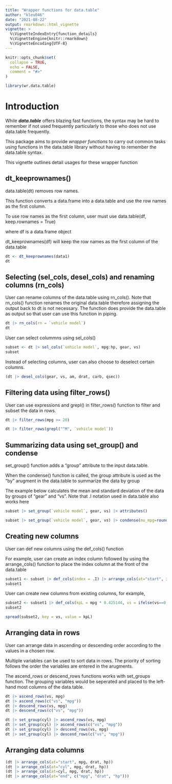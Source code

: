 ```yaml
---
title: "Wrapper functions for data.table"
author: "kleu046"
date: "2021-08-22"
output: rmarkdown::html_vignette
vignette: >
  %\VignetteIndexEntry{function_details}
  %\VignetteEngine{knitr::rmarkdown}
  %\VignetteEncoding{UTF-8}
---
```


```r
knitr::opts_chunk$set(
  collapse = TRUE,
  echo = FALSE,
  comment = "#>"
)
```

```r
library(wr.data.table)
```

# Introduction

While ***data.table*** offers blazing fast functions, the syntax may be hard to remember if not used frequently particularly to those who does not use data.table frequently.

This package aims to provide *wrapper functions* to carry out common tasks using functions in the data.table library without having to remember the data.table syntax.

This vignette outlines detail usages for these wrapper function

## dt_keeprownames()

data.table(dt) removes row names.

This function converts a data.frame into a data.table and use the row names as the first column.

To use row names as the first column, user must use data.table(df, keep.rownames = True)

where df is a data.frame object

dt_keeprownames(df) will keep the row names as the first column of the data.table


```r
dt <- dt_keeprownames(data1)
dt
```

## Selecting (sel_cols, desel_cols) and renaming columns (rn_cols)

User can rename columns of the data.table using rn_cols().  Note that rn_cols() function renames the original data.table therefore assigning the output back to dt is not necessary.  The function does provide the data.table as output so that user can use this function in piping.

```r
dt |> rn_cols(rn = `vehicle model`)
dt
```

User can select colummns using sel_cols()

```r
subset <- dt |> sel_cols(`vehicle model`, mpg:hp, gear, vs)
subset
```

Instead of selecting columns, user can also choose to deselect certain columns.

```r
(dt |> desel_cols(gear, vs, am, drat, carb, qsec))
```

## Filtering data using filter_rows()

User can use expressions and grepl() in filter_rows() function to filter and subset the data in rows.

```r
dt |> filter_rows(mpg >= 20)

dt |> filter_rows(grepl("^M", `vehicle model`))
```

## Summarizing data using set_group() and condense

set_group() function adds a "group" attribute to the input data.table.

When the condense() function is called, the group attribute is used as the "by" arugment in the data.table to summarize the data by group

The example below calculates the mean and standard deviation of the data by groups of "gear" and "vs".  Note that .I notation used in data.table also works here

```r
subset |> set_group(`vehicle model`, gear, vs) |> attributes()

subset |> set_group(`vehicle model`, gear, vs) |> condense(mu_mpg=round(mean(mpg),2), sd_mpg=round(sd(mpg),2), count=.N) |> rm_group()
```

## Creating new columns

User can def new columns using the def_cols() function

For example, user can create an index column followed by using the arrange_cols() function to place the index column at the front of the data.table

```r
subset1 <- subset |> def_cols(index = .I) |> arrange_cols(at="start", index)
subset1
```

User can create new columns from existing columns, for example,

```r
subset2 <- subset1 |> def_cols(kpL = mpg * 0.425144, vs = ifelse(vs==0, "V-shaped", "Straight")) |> arrange_cols(at=mpg, kpL)
subset2
```


```r
spread(subset2, key = vs, value = kpL)
```

## Arranging data in rows

User can arrange data in ascending or descending order according to the values in a chosen row.

Multiple variables can be used to sort data in rows.  The priority of sorting follows the order the variables are entered in the arugments.

The ascend_rows or descend_rows functions works with set_groups function.  The grouping variables would be seperated and placed to the left-hand most columns of the data.table.

```r
dt |> ascend_rows(vs, mpg)
dt |> ascend_rows(c("vs", "mpg"))
dt |> descend_rows(vs, mpg)
dt |> descend_rows(c("vs", "mpg"))

dt |> set_group(cyl) |> ascend_rows(vs, mpg)
dt |> set_group(cyl) |> ascend_rows(c("vs", "mpg"))
dt |> set_group(cyl) |> descend_rows(vs, mpg)
dt |> set_group(cyl) |> descend_rows(c("vs", "mpg"))
```
## Arranging data columns

```r
(dt |> arrange_cols(at="start", mpg, drat, hp))
(dt |> arrange_cols(at="cyl", mpg, drat, hp))
(dt |> arrange_cols(at=cyl, mpg, drat, hp))
(dt |> arrange_cols(at="end", c("mpg", "drat", "hp")))
```


